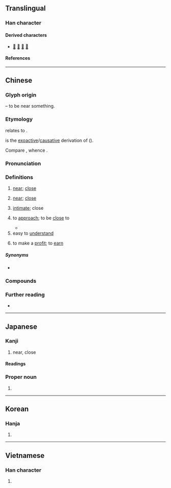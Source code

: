 {{character info}}
==Translingual==
{{stroke order|strokes=8}}

===Han character===
{{Han char|rn=162|rad=辵|as=04|sn=7|four=32302|canj=YHML|ids=⿺辶斤}}

====Derived characters====
* [[𠶌]] [[𣷯]] [[𨓢]] [[菦]]

====References====
{{Han ref|kx=1254.070|dkj=38752|dj=1736.180|hdz=63819.120|uh=8FD1}}

----

==Chinese==
{{zh-forms|alt=𣥍}}

===Glyph origin===
{{Han etym}}
{{Han compound|辵|斤|ls=psc|alt1=辶|c1=s|c2=p|t1=walk}} – to be near something.

===Etymology===
{{zh-ref|Karlgren (1933)}} relates {{och-l|近}} to {{och-l|幾|id=1|imminent}}.

{{och-l|近|id=2|to come near to; to approach}} is the [[exoactive]]/[[causative]] derivation of {{och-l|近|id=1|to be near}} ({{zh-ref|Schuessler, 2007}}).

Compare {{cog|mkh-vie-pro|*t-kəɲ}}, whence {{cog|vi|gần||near}}.

===Pronunciation===
{{zh-pron
|m=jìn
|m-s=jin4
|dg=җин3
|c=kan5,gan6
|c_note=kan5 - vernacular; gan6 - literary
|c-t=kin1,gin5
|c-t_note=kin1 - vernacular; gin5 - literary
|g=qin5
|h=pfs=khiun/khiûn
|j=jing3
|mb=gṳ̄ing
|md=gê̤ṳng
|mn=xm,tp,lk,km,mg,hc,sg:kūn/qz,jj,lk:kǔn/zz,kh,tn,yl,tc,pn:kīn/sx:kǐrn
|mn-t=geng6/gêng6/ging6
|mn-t_note=geng6 - Chaozhou, Shantou, Chenghai; gêng6 - Jieyang; ging6 - Chaoyang
|w=3jjin
|x=jin5/jin4
|x_note=jin5 - vernacular; jin4 - literary
|mc=y
|oc=y
|ma=y
|ca=LL-Q9186-Justinrleung-近.wav
|cat=a,adv,v
}}

===Definitions===
{{zh-hanzi}}

# {{lb|zh|of distances}} [[near]]; [[close]]
#: {{zh-x|住 越 近 越 容易 遲到。|Those who live closer (to the destination) are more likely to be late.}}
#: {{zh-x|我 屋企{kei5-2} 好 近{kan5} 學校。|My home is close to my school.|C}}
# {{lb|zh|of time}} [[near]]; [[close]]
#: {{zh-x|現在 離 春節 越 來 越 近 了。|We are now getting closer to the Chinese New Year.}}
#: {{zh-x|近{gan6} 呢{nei1} 幾 年 都 冇乜 新 歌 好聽。|There have been few good new songs in the past few years.|C}}
# [[intimate]]; close {{gl|on affectionate terms}}
#: {{zh-x|別 跟 他 走 得 太 近。|Don't be too close with him.}}
# to [[approach]]; to be [[close]] to
#: {{zh-x|近 千 人|nearly one thousand people}}
#: {{zh-x|年 近 四十|approaching forty}}
#* {{zh-x|夕陽 無限 好，只是 近 黃昏。||ref=9th century, {{w|Li Shangyin}}, {{lw|zh|s:zh:樂遊原 (李商隱)|樂遊原}}|CL}}
# easy to [[understand]]
#: {{zh-x|淺近|easy to understand}}
# {{lb|zh|Wenzhou Wu}} to make a [[profit]]; to [[earn]]

=====Synonyms=====
* {{s|intimate}}
{{zh-syn-saurus|親密}}

===Compounds===
{{zh-der|不近人情|不近情理|不遠不近|中近景|假性近視|傅近|最近|凡近|切近|四近|大近視眼|套近乎|將近|就近|左近|平易近人|平易近民|年近古稀|年近花甲|思深語近|急功近利|急功近名|性情相近|恤近忽遠|悅近來遠|愛遠惡近|抄近路|拉近|拉近乎|挨近|捨近務遠|捨近即遠|捨近求遠|接近|料遠若近|新近|方近|晚近|淺近|湊近|漸近|相近|短視近利|能近取譬|臨近|舍近謀遠|要近|親疏遠近|親近|言近指遠|言近旨遠|貴近|貴遠賤近|貴遠鄙近|貼近|走近|身遠心近|近上|近世|近世史|近乎|近人|近代|近似|近似值|近作|近來|近侍|近便|近傍|近前|近古|近名|近因|近在咫尺|近在眉睫|近在眼前|近年|近思錄|近悅遠來|近情|近情近理|近憂|近房|近攝鏡頭|近支|近新來|近旁|近日|近日點|近景|近期|近朱近墨|近東|近歲|近水樓臺|近況|近海|近海漁業|近火先燋|近焦攝影|近理|近甸|近畿|近視|近視眼|近程目標|近習|近臣|近處|近親|近觀|近郊|近郊農業|近鄉情怯|近鄰|近體詩|迫近|週近|逼近|道近易從|遠交近攻|遠愁近慮|遠近|遠近知名|遠近聞名|遠近馳名|鄙近|鄰近|鄰近色|附近|靠近|鞭辟近裡|馳名遠近}}

===Further reading===
* {{thcwd|4504}}

{{zh-cat|Beginning}}

----

==Japanese==
{{ja-kanji forms|k=y}}

===Kanji===
{{ja-kanji|grade=2|rs=辵04}}

# near, close

====Readings====
{{ja-readings
|goon=ごん
|kanon=きん
|kanyoon=こん
|kun=ちか-い
}}

===Proper noun===
{{ja-pos|こん|proper}}

# {{surname|ja|sort=こん}}

----

==Korean==

===Hanja===
{{ko-hanja|[[가깝다|가까울]]|근}}

# {{hanja form of|근|[[near]]; [[close]]}}

----

==Vietnamese==

===Han character===
{{vi-readings|reading=[[cận]], [[cặn]], [[gàn]], [[gần]]|rs=辵04}}

# {{rfdef|vi|sort=辵04}}